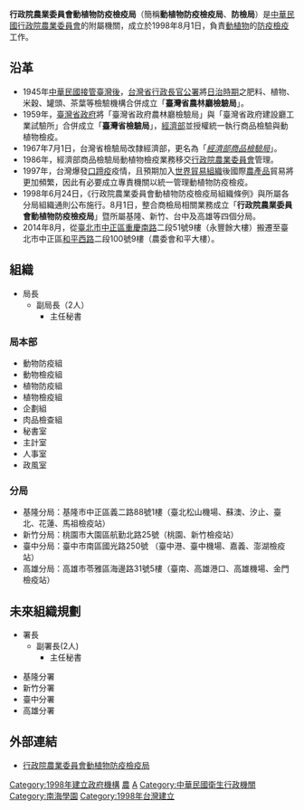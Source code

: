 {{ROC central government reform}}
{{中華民國政府部門基礎資訊
|部門名稱       = 行政院農業委員會動植物防疫檢疫局
|外文名稱       = Bureau of Animal and Plant Health Inspection and Quarantine, COA, Executive Yuan<br>
|外文語言       = 英語
|部門標誌       = ROC Bureau of Animal and Plant Health Inspection and Quarantine Seal.svg
|部門標誌名稱   = 農業委員會動植物防疫檢疫局局徽
|代表圖像       = 
|代表圖像名稱   = 
|首長職銜       = 局長
|首長姓名       = 杜文珍
|副首長職銜     = 副局長
|副首長姓名     = 
|副首長姓名二   = 鄒慧娟
|秘書長職銜     = 主任秘書
|秘書長姓名     = 鄭純彬
|任命者姓名     = 行政院農業委員會主任委員
|官員任期       = 
|機關類型       = [[中華民國中央行政機關|中央三級行政機關]]
|所屬部門       = [[行政院農業委員會|行政院農業委員會]]
|員額           = 局本部：153人<br>附屬機關：360人
|年度預算額     = [[新台幣|新台幣]]19.61億（2013年）
|授權法源       = [[s:行政院農業委員會組織條例|行政院農業委員會組織條例]]、[[s:行政院農業委員會動植物防疫檢疫局組織條例|行政院農業委員會動植物防疫檢疫局組織條例]]
|成立日期       = 1998年8月1日
|前身機關       = 
|解散日期       = 
|後繼機關       = 
|內部單位       = 6組、4室
|附屬機關       = 4分局
|任務編組       = 
|地址           = [[臺北市|臺北市]][[中正區_(台北市)|中正區]][[和平西路|和平西路]]二段100號9樓
|電話           = +886 2 2343-1401
|網站           = [http://www.baphiq.gov.tw/ www.baphiq.gov.tw]
|備註           = 未來隨行政院農業委員會改組為農業部後，將更名為「農業部動植物防疫檢疫署」
}}

'''行政院農業委員會動植物防疫檢疫局'''（簡稱'''動植物防疫檢疫局'''、'''防檢局'''）是[[中華民國|中華民國]][[行政院農業委員會|行政院農業委員會]]的附屬機關，成立於1998年8月1日，負責[[動物|動]][[植物|植物]]的[[防疫|防疫]][[檢疫|檢疫]]工作。

==沿革==
*1945年[[臺灣戰後時期|中華民國接管臺灣後]]，[[台灣省行政長官公署|台灣省行政長官公署]]將[[台灣日治時期|日治時期]]之肥料、植物、米穀、罐頭、茶葉等檢驗機構合併成立「'''臺灣省農林廳檢驗局'''」。
*1959年，[[臺灣省政府|臺灣省政府]]將「臺灣省政府農林廳檢驗局」與「臺灣省政府建設廳工業試驗所」合併成立「'''臺灣省檢驗局'''」，[[中華民國經濟部|經濟部]]並授權統一執行商品檢驗與動植物檢疫。
*1967年7月1日，台灣省檢驗局改隸經濟部，更名為「''[[經濟部商品檢驗局|經濟部商品檢驗局]]''」。
*1986年，經濟部商品檢驗局動植物檢疫業務移交[[行政院農業委員會|行政院農業委員會]]管理。
*1997年，台灣爆發[[口蹄疫|口蹄疫]]疫情，且預期加入[[世界貿易組織|世界貿易組織]]後國際[[農產品|農產品]]貿易將更加頻繁，因此有必要成立專責機關以統一管理動植物防疫檢疫。
*1998年6月24日，《行政院農業委員會動植物防疫檢疫局組織條例》與所屬各分局組織通則公布施行。8月1日，整合商檢局相關業務成立「'''行政院農業委員會動植物防疫檢疫局'''」暨所屬基隆、新竹、台中及高雄等四個分局。
*2014年8月，從[[臺北市|臺北市]][[中正區_(臺北市)|中正區]][[重慶南路_(臺北市)|重慶南路]]二段51號9樓（永豐餘大樓）搬遷至臺北市中正區[[和平西路|和平西路]]二段100號9樓（農委會和平大樓）。
<!-- *未來將隨[[中華民國農業部|農業部]]成立而更名為「'''農業部動植物防疫檢疫署'''」。 -->

==組織==
*局長
**副局長（2人）
***主任秘書

=== 局本部 ===
*動物防疫組
*動物檢疫組
*植物防疫組
*植物檢疫組
*企劃組
*肉品檢查組
*秘書室
*主計室
*人事室
*政風室

=== 分局 ===
*基隆分局：基隆市中正區義二路88號1樓（臺北松山機場、蘇澳、汐止、臺北、花蓮、馬祖檢疫站）
*新竹分局：桃園市大園區航勤北路25號（桃園、新竹檢疫站）
*臺中分局：臺中市南區國光路250號 （臺中港、臺中機場、嘉義、澎湖檢疫站）
*高雄分局：高雄市苓雅區海邊路31號5樓（臺南、高雄港口、高雄機場、金門檢疫站）

== 未來組織規劃 ==
*署長
**副署長(2人)
***主任秘書

*基隆分署
*新竹分署
*臺中分署
*高雄分署

== 外部連結 ==
{{Wikisourceshas|行政院農業委員會動植物防疫檢疫局組織條例|行政院農業委員會動植物防疫檢疫局所屬各分局組織通則|動物傳染病防治條例 (民國98年)}}
* [http://www.baphiq.gov.tw 行政院農業委員會動植物防疫檢疫局] {{Wayback|url=http://www.baphiq.gov.tw/ |date=20210512173037 }}{{zh-tw}}{{en}}

{{中華民國行政院農業委員會所屬機關}}

[[Category:1998年建立政府機構|Category:1998年建立政府機構]]
[[Category:臺北市中正區的政府機關|農]]
[[Category:行政院農業委員會|A]]
[[Category:中華民國衛生行政機關|Category:中華民國衛生行政機關]]
[[Category:南海學園|Category:南海學園]]
[[Category:1998年台灣建立|Category:1998年台灣建立]]